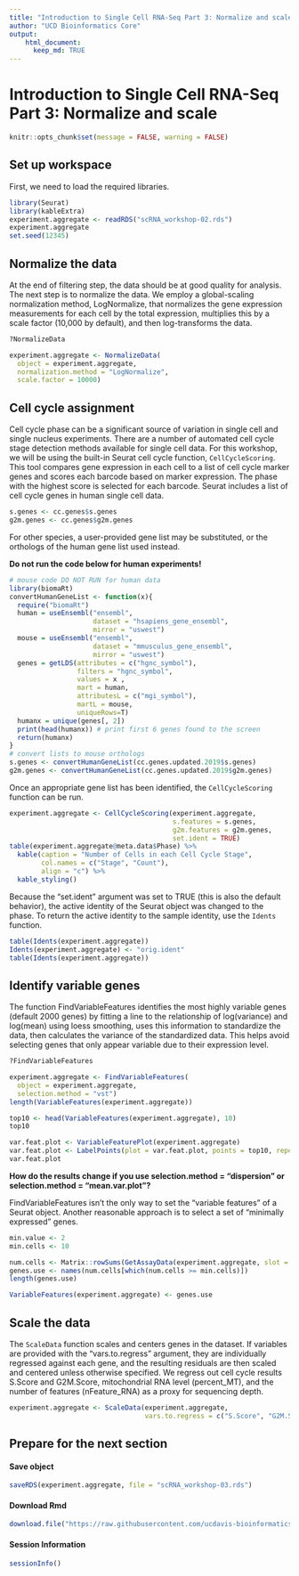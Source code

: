 ```yaml
---
title: "Introduction to Single Cell RNA-Seq Part 3: Normalize and scale"
author: "UCD Bioinformatics Core"
output:
    html_document:
      keep_md: TRUE
---
```


# Introduction to Single Cell RNA-Seq Part 3: Normalize and scale
```r
knitr::opts_chunk$set(message = FALSE, warning = FALSE)
```

## Set up workspace
First, we need to load the required libraries.
```r
library(Seurat)
library(kableExtra)
experiment.aggregate <- readRDS("scRNA_workshop-02.rds")
experiment.aggregate
set.seed(12345)
```

## Normalize the data
At the end of filtering step, the data should be at good quality for analysis. The next step is to normalize the data. We employ a global-scaling normalization method, LogNormalize, that normalizes the gene expression measurements for each cell by the total expression, multiplies this by a scale factor (10,000 by default), and then log-transforms the data.
```r
?NormalizeData
```

```r
experiment.aggregate <- NormalizeData(
  object = experiment.aggregate,
  normalization.method = "LogNormalize",
  scale.factor = 10000)
```

## Cell cycle assignment
Cell cycle phase can be a significant source of variation in single cell and single nucleus experiments. There are a number of automated cell cycle stage detection methods available for single cell data. For this workshop, we will be using the built-in Seurat cell cycle function, `CellCycleScoring`. This tool compares gene expression in each cell to a list of cell cycle marker genes and scores each barcode based on marker expression. The phase with the highest score is selected for each barcode. Seurat includes a list of cell cycle genes in human single cell data.
```r
s.genes <- cc.genes$s.genes
g2m.genes <- cc.genes$g2m.genes
```

For other species, a user-provided gene list may be substituted, or the orthologs of the human gene list used instead.

**Do not run the code below for human experiments!**
```r
# mouse code DO NOT RUN for human data
library(biomaRt)
convertHumanGeneList <- function(x){
  require("biomaRt")
  human = useEnsembl("ensembl",
                     dataset = "hsapiens_gene_ensembl",
                     mirror = "uswest")
  mouse = useEnsembl("ensembl",
                     dataset = "mmusculus_gene_ensembl",
                     mirror = "uswest")
  genes = getLDS(attributes = c("hgnc_symbol"),
                 filters = "hgnc_symbol",
                 values = x ,
                 mart = human,
                 attributesL = c("mgi_symbol"),
                 martL = mouse,
                 uniqueRows=T)
  humanx = unique(genes[, 2])
  print(head(humanx)) # print first 6 genes found to the screen
  return(humanx)
}
# convert lists to mouse orthologs
s.genes <- convertHumanGeneList(cc.genes.updated.2019$s.genes)
g2m.genes <- convertHumanGeneList(cc.genes.updated.2019$g2m.genes)
```

Once an appropriate gene list has been identified, the `CellCycleScoring` function can be run.
```r
experiment.aggregate <- CellCycleScoring(experiment.aggregate,
                                         s.features = s.genes,
                                         g2m.features = g2m.genes,
                                         set.ident = TRUE)
table(experiment.aggregate@meta.data$Phase) %>%
  kable(caption = "Number of Cells in each Cell Cycle Stage",
        col.names = c("Stage", "Count"),
        align = "c") %>%
  kable_styling()
```

Because the "set.ident" argument was set to TRUE (this is also the default behavior), the active identity of the Seurat object was changed to the phase. To return the active identity to the sample identity, use the `Idents` function.
```r
table(Idents(experiment.aggregate))
Idents(experiment.aggregate) <- "orig.ident"
table(Idents(experiment.aggregate))
```

## Identify variable genes
The function FindVariableFeatures identifies the most highly variable genes (default 2000 genes) by fitting a line to the relationship of log(variance) and log(mean) using loess smoothing, uses this information to standardize the data, then calculates the variance of the standardized data.  This helps avoid selecting genes that only appear variable due to their expression level.
```r
?FindVariableFeatures
```

```r
experiment.aggregate <- FindVariableFeatures(
  object = experiment.aggregate,
  selection.method = "vst")
length(VariableFeatures(experiment.aggregate))

top10 <- head(VariableFeatures(experiment.aggregate), 10)
top10

var.feat.plot <- VariableFeaturePlot(experiment.aggregate)
var.feat.plot <- LabelPoints(plot = var.feat.plot, points = top10, repel = TRUE)
var.feat.plot
```

**How do the results change if you use selection.method = "dispersion" or selection.method = "mean.var.plot"?**

FindVariableFeatures isn't the only way to set the "variable features" of a Seurat object. Another reasonable approach is to select a set of "minimally expressed" genes.
```r
min.value <- 2
min.cells <- 10

num.cells <- Matrix::rowSums(GetAssayData(experiment.aggregate, slot = "count") > min.value)
genes.use <- names(num.cells[which(num.cells >= min.cells)])
length(genes.use)

VariableFeatures(experiment.aggregate) <- genes.use
```

## Scale the data
The `ScaleData` function scales and centers genes in the dataset. If variables are provided with the "vars.to.regress" argument, they are individually regressed against each gene, and the resulting residuals are then scaled and centered unless otherwise specified. We regress out cell cycle results S.Score and G2M.Score, mitochondrial RNA level (percent_MT), and the number of features (nFeature_RNA) as a proxy for sequencing depth.
```r
experiment.aggregate <- ScaleData(experiment.aggregate,
                                  vars.to.regress = c("S.Score", "G2M.Score", "percent_MT", "nFeature_RNA"))
```

## Prepare for the next section

#### Save object
```r
saveRDS(experiment.aggregate, file = "scRNA_workshop-03.rds")
```

#### Download Rmd
```r
download.file("https://raw.githubusercontent.com/ucdavis-bioinformatics-training/2025-July-Single-Cell-RNA-Seq-Analysis/main/data_analysis/04-dimensionality_reduction.Rmd", "04-dimensionality_reduction.Rmd")
```

#### Session Information
```r
sessionInfo()
```
